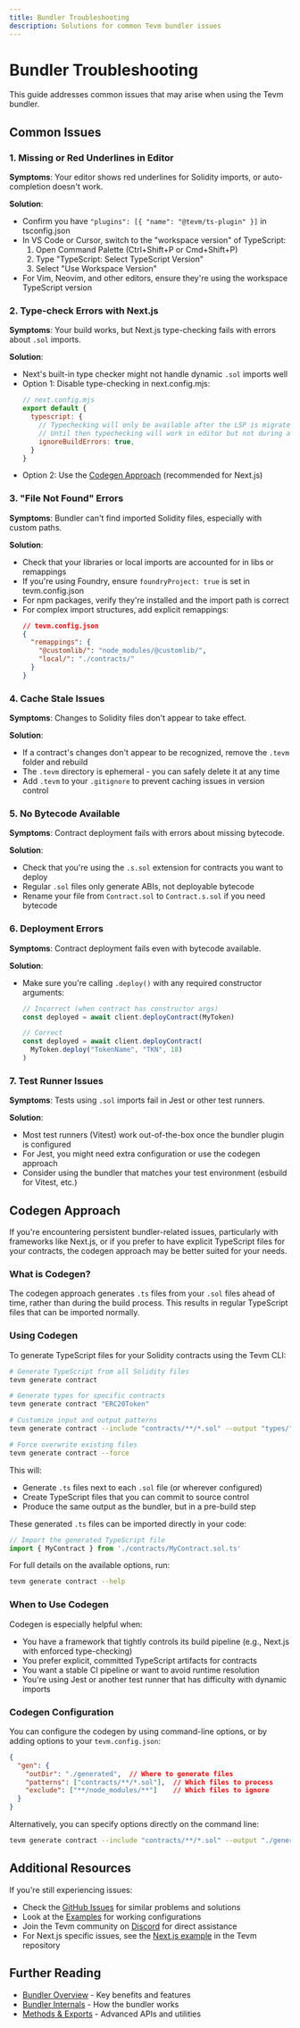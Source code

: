 ```yaml
---
title: Bundler Troubleshooting
description: Solutions for common Tevm bundler issues
---
```


# Bundler Troubleshooting

This guide addresses common issues that may arise when using the Tevm bundler.

## Common Issues

### 1. Missing or Red Underlines in Editor

**Symptoms**: Your editor shows red underlines for Solidity imports, or auto-completion doesn't work.

**Solution**:
- Confirm you have `"plugins": [{ "name": "@tevm/ts-plugin" }]` in tsconfig.json
- In VS Code or Cursor, switch to the "workspace version" of TypeScript:
  1. Open Command Palette (Ctrl+Shift+P or Cmd+Shift+P)
  2. Type "TypeScript: Select TypeScript Version"
  3. Select "Use Workspace Version"
- For Vim, Neovim, and other editors, ensure they're using the workspace TypeScript version

### 2. Type-check Errors with Next.js

**Symptoms**: Your build works, but Next.js type-checking fails with errors about `.sol` imports.

**Solution**:
- Next's built-in type checker might not handle dynamic `.sol` imports well
- Option 1: Disable type-checking in next.config.mjs:
  ```js
  // next.config.mjs
  export default {
    typescript: {
      // Typechecking will only be available after the LSP is migrated to volar
      // Until then typechecking will work in editor but not during a next.js build 
      ignoreBuildErrors: true,
    }
  }
  ```
- Option 2: Use the [Codegen Approach](#codegen-approach) (recommended for Next.js)

### 3. "File Not Found" Errors

**Symptoms**: Bundler can't find imported Solidity files, especially with custom paths.

**Solution**:
- Check that your libraries or local imports are accounted for in libs or remappings
- If you're using Foundry, ensure `foundryProject: true` is set in tevm.config.json
- For npm packages, verify they're installed and the import path is correct
- For complex import structures, add explicit remappings:
  ```json
  // tevm.config.json
  {
    "remappings": {
      "@customlib/": "node_modules/@customlib/",
      "local/": "./contracts/"
    }
  }
  ```

### 4. Cache Stale Issues

**Symptoms**: Changes to Solidity files don't appear to take effect.

**Solution**:
- If a contract's changes don't appear to be recognized, remove the `.tevm` folder and rebuild
- The `.tevm` directory is ephemeral - you can safely delete it at any time
- Add `.tevm` to your `.gitignore` to prevent caching issues in version control

### 5. No Bytecode Available

**Symptoms**: Contract deployment fails with errors about missing bytecode.

**Solution**:
- Check that you're using the `.s.sol` extension for contracts you want to deploy
- Regular `.sol` files only generate ABIs, not deployable bytecode
- Rename your file from `Contract.sol` to `Contract.s.sol` if you need bytecode

### 6. Deployment Errors

**Symptoms**: Contract deployment fails even with bytecode available.

**Solution**:
- Make sure you're calling `.deploy()` with any required constructor arguments:
  ```ts
  // Incorrect (when contract has constructor args)
  const deployed = await client.deployContract(MyToken)
  
  // Correct
  const deployed = await client.deployContract(
    MyToken.deploy("TokenName", "TKN", 18)
  )
  ```

### 7. Test Runner Issues

**Symptoms**: Tests using `.sol` imports fail in Jest or other test runners.

**Solution**:
- Most test runners (Vitest) work out-of-the-box once the bundler plugin is configured
- For Jest, you might need extra configuration or use the codegen approach
- Consider using the bundler that matches your test environment (esbuild for Vitest, etc.)

## Codegen Approach

If you're encountering persistent bundler-related issues, particularly with frameworks like Next.js, or if you prefer to have explicit TypeScript files for your contracts, the codegen approach may be better suited for your needs.

### What is Codegen?

The codegen approach generates `.ts` files from your `.sol` files ahead of time, rather than during the build process. This results in regular TypeScript files that can be imported normally.

### Using Codegen

To generate TypeScript files for your Solidity contracts using the Tevm CLI:

```bash
# Generate TypeScript from all Solidity files
tevm generate contract

# Generate types for specific contracts
tevm generate contract "ERC20Token" 

# Customize input and output patterns
tevm generate contract --include "contracts/**/*.sol" --output "types/"

# Force overwrite existing files
tevm generate contract --force
```

This will:
- Generate `.ts` files next to each `.sol` file (or wherever configured)
- Create TypeScript files that you can commit to source control
- Produce the same output as the bundler, but in a pre-build step

These generated `.ts` files can be imported directly in your code:

```ts
// Import the generated TypeScript file
import { MyContract } from './contracts/MyContract.sol.ts'
```

For full details on the available options, run:

```bash
tevm generate contract --help
```

### When to Use Codegen

Codegen is especially helpful when:

- You have a framework that tightly controls its build pipeline (e.g., Next.js with enforced type-checking)
- You prefer explicit, committed TypeScript artifacts for contracts
- You want a stable CI pipeline or want to avoid runtime resolution
- You're using Jest or another test runner that has difficulty with dynamic imports

### Codegen Configuration

You can configure the codegen by using command-line options, or by adding options to your `tevm.config.json`:

```json
{
  "gen": {
    "outDir": "./generated",  // Where to generate files
    "patterns": ["contracts/**/*.sol"],  // Which files to process
    "exclude": ["**/node_modules/**"]    // Which files to ignore
  }
}
```

Alternatively, you can specify options directly on the command line:

```bash
tevm generate contract --include "contracts/**/*.sol" --output "./generated" --verbose
```

## Additional Resources

If you're still experiencing issues:

- Check the [GitHub Issues](https://github.com/evmts/tevm-monorepo/issues) for similar problems and solutions
- Look at the [Examples](https://github.com/evmts/tevm-monorepo/tree/main/examples) for working configurations
- Join the Tevm community on [Discord](https://discord.gg/tevm) for direct assistance
- For Next.js specific issues, see the [Next.js example](https://github.com/evmts/tevm-monorepo/tree/main/examples/next) in the Tevm repository

## Further Reading

- [Bundler Overview](/reference/bundler/overview) - Key benefits and features
- [Bundler Internals](/reference/bundler/internals) - How the bundler works
- [Methods & Exports](/reference/bundler/methods) - Advanced APIs and utilities